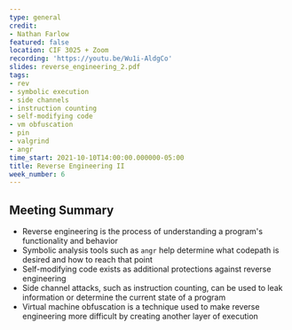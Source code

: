 ```yaml
---
type: general
credit:
- Nathan Farlow
featured: false
location: CIF 3025 + Zoom
recording: 'https://youtu.be/Wu1i-AldgCo'
slides: reverse_engineering_2.pdf
tags:
- rev
- symbolic execution
- side channels
- instruction counting
- self-modifying code
- vm obfuscation
- pin
- valgrind
- angr
time_start: 2021-10-10T14:00:00.000000-05:00
title: Reverse Engineering II
week_number: 6
---
```

## Meeting Summary
- Reverse engineering is the process of understanding a program's functionality and behavior
- Symbolic analysis tools such as `angr` help determine what codepath is desired and how to reach that point
- Self-modifying code exists as additional protections against reverse engineering
- Side channel attacks, such as instruction counting, can be used to leak information or determine the current state of a program
- Virtual machine obfuscation is a technique used to make reverse engineering more difficult by creating another layer of execution